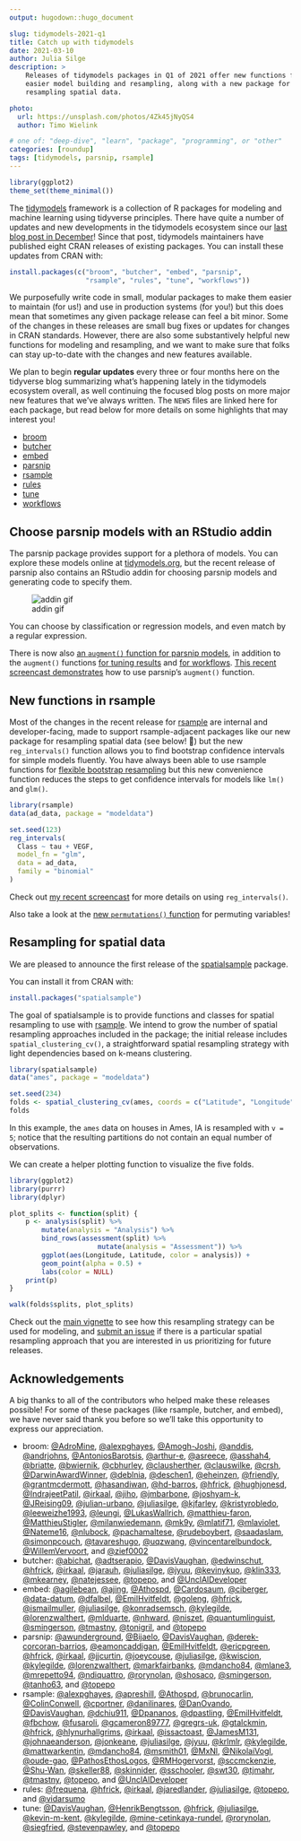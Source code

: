 ```yaml
---
output: hugodown::hugo_document

slug: tidymodels-2021-q1
title: Catch up with tidymodels
date: 2021-03-10
author: Julia Silge
description: >
    Releases of tidymodels packages in Q1 of 2021 offer new functions for 
    easier model building and resampling, along with a new package for 
    resampling spatial data.

photo:
  url: https://unsplash.com/photos/4Zk45jNyQS4
  author: Timo Wielink

# one of: "deep-dive", "learn", "package", "programming", or "other"
categories: [roundup] 
tags: [tidymodels, parsnip, rsample]
---
```


```r
library(ggplot2)
theme_set(theme_minimal())
```


The [tidymodels](https://www.tidymodels.org/) framework is a collection of R packages for modeling and machine learning using tidyverse principles. There have quite a number of updates and new developments in the tidymodels ecosystem since our [last blog post in December](https://www.tidyverse.org/blog/2020/12/finetune-0-0-1/)! Since that post, tidymodels maintainers have published eight CRAN releases of existing packages. You can install these updates from CRAN with:

```r
install.packages(c("broom", "butcher", "embed", "parsnip",
                   "rsample", "rules", "tune", "workflows"))
```

We purposefully write code in small, modular packages to make them easier to maintain (for us!) and use in production systems (for you!) but this does mean that sometimes any given package release can feel a bit minor. Some of the changes in these releases are small bug fixes or updates for changes in CRAN standards. However, there are also some substantively helpful new functions for modeling and resampling, and we want to make sure that folks can stay up-to-date with the changes and new features available. 

We plan to begin **regular updates** every three or four months here on the tidyverse blog summarizing what's happening lately in the tidymodels ecosystem overall, as well continuing the focused blog posts on more major new features that we've always written. The `NEWS` files are linked here for each package, but read below for more details on some highlights that may interest you!

- [broom](https://broom.tidymodels.org/news/#broom-0-7-5-2021-02-19)
- [butcher](https://butcher.tidymodels.org/news/#butcher-0-1-3-2021-03-04)
- [embed](https://embed.tidymodels.org/news/#embed-0-1-4-2021-01-16)
- [parsnip](https://parsnip.tidymodels.org/news/#parsnip-0-1-5-2021-01-19)
- [rsample](https://rsample.tidymodels.org/news/index.html#rsample-0-0-9-2021-02-17)
- [rules](https://rules.tidymodels.org/news/#rules-0-1-1-2021-01-16)
- [tune](https://tune.tidymodels.org/news/index.html#tune-0-1-3-2021-02-28)
- [workflows](https://workflows.tidymodels.org/news/index.html#workflows-0-2-2-2021-03-10)

## Choose parsnip models with an RStudio addin

The parsnip package provides support for a plethora of models. You can explore these models online at [tidymodels.org](https://www.tidymodels.org/find/parsnip/), but the recent release of parsnip also contains an RStudio addin for choosing parsnip models and generating code to specify them.

![addin gif](parsnip_addin.gif)

You can choose by classification or regression models, and even match by a regular expression.

There is now also [an `augment()` function for parsnip models](https://parsnip.tidymodels.org/reference/augment.html), in addition to the `augment()` functions [for tuning results](https://tune.tidymodels.org/reference/augment.html) and [for workflows](https://workflows.tidymodels.org/reference/augment.workflow.html). [This recent screencast demonstrates](https://juliasilge.com/blog/student-debt/) how to use parsnip's `augment()` function.

## New functions in rsample

Most of the changes in the recent release for [rsample](https://rsample.tidymodels.org/) are internal and developer-facing, made to support rsample-adjacent packages like our new package for resampling spatial data (see below! 👀) but the new `reg_intervals()` function allows you to find bootstrap confidence intervals for simple models fluently. You have always been able to use rsample functions for [flexible bootstrap resampling](https://www.tidymodels.org/learn/statistics/bootstrap/) but this new convenience function reduces the steps to get confidence intervals for models like `lm()` and `glm()`.

```r
library(rsample)
data(ad_data, package = "modeldata")

set.seed(123)
reg_intervals(
  Class ~ tau + VEGF,
  model_fn = "glm", 
  data = ad_data, 
  family = "binomial"
)
```

Check out [my recent screencast](https://juliasilge.com/blog/superbowl-conf-int/) for more details on using `reg_intervals()`.

Also take a look at the [new `permutations()` function](https://rsample.tidymodels.org/reference/permutations.html) for permuting variables!

## Resampling for spatial data

We are pleased to announce the first release of the [spatialsample](https://spatialsample.tidymodels.org/) package.

You can install it from CRAN with:

```r
install.packages("spatialsample")
```

The goal of spatialsample is to provide functions and classes for spatial resampling to use with [rsample](https://rsample.tidymodels.org/). We intend to grow the number of spatial resampling approaches included in the package; the initial release includes `spatial_clustering_cv()`, a straightforward spatial resampling strategy with light dependencies based on k-means clustering.

```r
library(spatialsample)
data("ames", package = "modeldata")

set.seed(234)
folds <- spatial_clustering_cv(ames, coords = c("Latitude", "Longitude"), v = 5)
folds
```

In this example, the `ames` data on houses in Ames, IA is resampled with `v = 5`; notice that the resulting partitions do not contain an equal number of observations.

We can create a helper plotting function to visualize the five folds.

```r
library(ggplot2)
library(purrr)
library(dplyr)

plot_splits <- function(split) {
    p <- analysis(split) %>%
        mutate(analysis = "Analysis") %>%
        bind_rows(assessment(split) %>%
                      mutate(analysis = "Assessment")) %>%
        ggplot(aes(Longitude, Latitude, color = analysis)) + 
        geom_point(alpha = 0.5) +
        labs(color = NULL)
    print(p)
}

walk(folds$splits, plot_splits)
```

Check out the [main vignette](https://spatialsample.tidymodels.org/articles/spatialsample.html) to see how this resampling strategy can be used for modeling, and [submit an issue](https://github.com/tidymodels/spatialsample/issues) if there is a particular spatial resampling approach that you are interested in us prioritizing for future releases.

## Acknowledgements

A big thanks to all of the contributors who helped make these releases possible! For some of these packages (like rsample, butcher, and embed), we have never said thank you before so we'll take this opportunity to express our appreciation.

- broom: [&#x0040;AdroMine](https://github.com/AdroMine), [&#x0040;alexpghayes](https://github.com/alexpghayes), [&#x0040;Amogh-Joshi](https://github.com/Amogh-Joshi), [&#x0040;anddis](https://github.com/anddis), [&#x0040;andrjohns](https://github.com/andrjohns), [&#x0040;AntoniosBarotsis](https://github.com/AntoniosBarotsis), [&#x0040;arthur-e](https://github.com/arthur-e), [&#x0040;asreece](https://github.com/asreece), [&#x0040;asshah4](https://github.com/asshah4), [&#x0040;briatte](https://github.com/briatte), [&#x0040;bwiernik](https://github.com/bwiernik), [&#x0040;cbhurley](https://github.com/cbhurley), [&#x0040;clausherther](https://github.com/clausherther), [&#x0040;clauswilke](https://github.com/clauswilke), [&#x0040;crsh](https://github.com/crsh), [&#x0040;DarwinAwardWinner](https://github.com/DarwinAwardWinner), [&#x0040;deblnia](https://github.com/deblnia), [&#x0040;deschen1](https://github.com/deschen1), [&#x0040;eheinzen](https://github.com/eheinzen), [&#x0040;friendly](https://github.com/friendly), [&#x0040;grantmcdermott](https://github.com/grantmcdermott), [&#x0040;hasandiwan](https://github.com/hasandiwan), [&#x0040;hd-barros](https://github.com/hd-barros), [&#x0040;hfrick](https://github.com/hfrick), [&#x0040;hughjonesd](https://github.com/hughjonesd), [&#x0040;IndrajeetPatil](https://github.com/IndrajeetPatil), [&#x0040;irkaal](https://github.com/irkaal), [&#x0040;jiho](https://github.com/jiho), [&#x0040;jmbarbone](https://github.com/jmbarbone), [&#x0040;joshyam-k](https://github.com/joshyam-k), [&#x0040;JReising09](https://github.com/JReising09), [&#x0040;julian-urbano](https://github.com/julian-urbano), [&#x0040;juliasilge](https://github.com/juliasilge), [&#x0040;kjfarley](https://github.com/kjfarley), [&#x0040;kristyrobledo](https://github.com/kristyrobledo), [&#x0040;leeweizhe1993](https://github.com/leeweizhe1993), [&#x0040;leungi](https://github.com/leungi), [&#x0040;LukasWallrich](https://github.com/LukasWallrich), [&#x0040;matthieu-faron](https://github.com/matthieu-faron), [&#x0040;MatthieuStigler](https://github.com/MatthieuStigler), [&#x0040;milanwiedemann](https://github.com/milanwiedemann), [&#x0040;mk9y](https://github.com/mk9y), [&#x0040;mlatif71](https://github.com/mlatif71), [&#x0040;mlaviolet](https://github.com/mlaviolet), [&#x0040;Nateme16](https://github.com/Nateme16), [&#x0040;nlubock](https://github.com/nlubock), [&#x0040;pachamaltese](https://github.com/pachamaltese), [&#x0040;rudeboybert](https://github.com/rudeboybert), [&#x0040;saadaslam](https://github.com/saadaslam), [&#x0040;simonpcouch](https://github.com/simonpcouch), [&#x0040;tavareshugo](https://github.com/tavareshugo), [&#x0040;uqzwang](https://github.com/uqzwang), [&#x0040;vincentarelbundock](https://github.com/vincentarelbundock), [&#x0040;WillemVervoort](https://github.com/WillemVervoort), and [&#x0040;zief0002](https://github.com/zief0002)
- butcher: [&#x0040;abichat](https://github.com/abichat), [&#x0040;adtserapio](https://github.com/adtserapio), [&#x0040;DavisVaughan](https://github.com/DavisVaughan), [&#x0040;edwinschut](https://github.com/edwinschut), [&#x0040;hfrick](https://github.com/hfrick), [&#x0040;irkaal](https://github.com/irkaal), [&#x0040;jarauh](https://github.com/jarauh), [&#x0040;juliasilge](https://github.com/juliasilge), [&#x0040;jyuu](https://github.com/jyuu), [&#x0040;kevinykuo](https://github.com/kevinykuo), [&#x0040;klin333](https://github.com/klin333), [&#x0040;mkearney](https://github.com/mkearney), [&#x0040;natejessee](https://github.com/natejessee), [&#x0040;topepo](https://github.com/topepo), and [&#x0040;UnclAlDeveloper](https://github.com/UnclAlDeveloper)
- embed: [&#x0040;agilebean](https://github.com/agilebean), [&#x0040;ajing](https://github.com/ajing), [&#x0040;Athospd](https://github.com/Athospd), [&#x0040;Cardosaum](https://github.com/Cardosaum), [&#x0040;ciberger](https://github.com/ciberger), [&#x0040;data-datum](https://github.com/data-datum), [&#x0040;dfalbel](https://github.com/dfalbel), [&#x0040;EmilHvitfeldt](https://github.com/EmilHvitfeldt), [&#x0040;goleng](https://github.com/goleng), [&#x0040;hfrick](https://github.com/hfrick), [&#x0040;ismailmuller](https://github.com/ismailmuller), [&#x0040;juliasilge](https://github.com/juliasilge), [&#x0040;konradsemsch](https://github.com/konradsemsch), [&#x0040;kylegilde](https://github.com/kylegilde), [&#x0040;lorenzwalthert](https://github.com/lorenzwalthert), [&#x0040;mlduarte](https://github.com/mlduarte), [&#x0040;nhward](https://github.com/nhward), [&#x0040;niszet](https://github.com/niszet), [&#x0040;quantumlinguist](https://github.com/quantumlinguist), [&#x0040;smingerson](https://github.com/smingerson), [&#x0040;tmastny](https://github.com/tmastny), [&#x0040;tonigril](https://github.com/tonigril), and [&#x0040;topepo](https://github.com/topepo)
- parsnip: [&#x0040;awunderground](https://github.com/awunderground), [&#x0040;Bijaelo](https://github.com/Bijaelo), [&#x0040;DavisVaughan](https://github.com/DavisVaughan), [&#x0040;derek-corcoran-barrios](https://github.com/derek-corcoran-barrios), [&#x0040;eamoncaddigan](https://github.com/eamoncaddigan), [&#x0040;EmilHvitfeldt](https://github.com/EmilHvitfeldt), [&#x0040;ericpgreen](https://github.com/ericpgreen), [&#x0040;hfrick](https://github.com/hfrick), [&#x0040;irkaal](https://github.com/irkaal), [&#x0040;jjcurtin](https://github.com/jjcurtin), [&#x0040;joeycouse](https://github.com/joeycouse), [&#x0040;juliasilge](https://github.com/juliasilge), [&#x0040;kwiscion](https://github.com/kwiscion), [&#x0040;kylegilde](https://github.com/kylegilde), [&#x0040;lorenzwalthert](https://github.com/lorenzwalthert), [&#x0040;markfairbanks](https://github.com/markfairbanks), [&#x0040;mdancho84](https://github.com/mdancho84), [&#x0040;mlane3](https://github.com/mlane3), [&#x0040;mrepetto94](https://github.com/mrepetto94), [&#x0040;ndiquattro](https://github.com/ndiquattro), [&#x0040;rorynolan](https://github.com/rorynolan), [&#x0040;shosaco](https://github.com/shosaco), [&#x0040;smingerson](https://github.com/smingerson), [&#x0040;tanho63](https://github.com/tanho63), and [&#x0040;topepo](https://github.com/topepo)
- rsample: [&#x0040;alexpghayes](https://github.com/alexpghayes), [&#x0040;apreshill](https://github.com/apreshill), [&#x0040;Athospd](https://github.com/Athospd), [&#x0040;brunocarlin](https://github.com/brunocarlin), [&#x0040;ColinConwell](https://github.com/ColinConwell), [&#x0040;cportner](https://github.com/cportner), [&#x0040;danilinares](https://github.com/danilinares), [&#x0040;DanOvando](https://github.com/DanOvando), [&#x0040;DavisVaughan](https://github.com/DavisVaughan), [&#x0040;dchiu911](https://github.com/dchiu911), [&#x0040;Dpananos](https://github.com/Dpananos), [&#x0040;dpastling](https://github.com/dpastling), [&#x0040;EmilHvitfeldt](https://github.com/EmilHvitfeldt), [&#x0040;fbchow](https://github.com/fbchow), [&#x0040;fusaroli](https://github.com/fusaroli), [&#x0040;gcameron89777](https://github.com/gcameron89777), [&#x0040;gregrs-uk](https://github.com/gregrs-uk), [&#x0040;gtalckmin](https://github.com/gtalckmin), [&#x0040;hfrick](https://github.com/hfrick), [&#x0040;hlynurhallgrims](https://github.com/hlynurhallgrims), [&#x0040;irkaal](https://github.com/irkaal), [&#x0040;issactoast](https://github.com/issactoast), [&#x0040;JamesM131](https://github.com/JamesM131), [&#x0040;johnaeanderson](https://github.com/johnaeanderson), [&#x0040;jonkeane](https://github.com/jonkeane), [&#x0040;juliasilge](https://github.com/juliasilge), [&#x0040;jyuu](https://github.com/jyuu), [&#x0040;krlmlr](https://github.com/krlmlr), [&#x0040;kylegilde](https://github.com/kylegilde), [&#x0040;mattwarkentin](https://github.com/mattwarkentin), [&#x0040;mdancho84](https://github.com/mdancho84), [&#x0040;msmith01](https://github.com/msmith01), [&#x0040;MxNl](https://github.com/MxNl), [&#x0040;NikolaiVogl](https://github.com/NikolaiVogl), [&#x0040;oude-gao](https://github.com/oude-gao), [&#x0040;PathosEthosLogos](https://github.com/PathosEthosLogos), [&#x0040;RMHogervorst](https://github.com/RMHogervorst), [&#x0040;sccmckenzie](https://github.com/sccmckenzie), [&#x0040;Shu-Wan](https://github.com/Shu-Wan), [&#x0040;skeller88](https://github.com/skeller88), [&#x0040;skinnider](https://github.com/skinnider), [&#x0040;sschooler](https://github.com/sschooler), [&#x0040;swt30](https://github.com/swt30), [&#x0040;tjmahr](https://github.com/tjmahr), [&#x0040;tmastny](https://github.com/tmastny), [&#x0040;topepo](https://github.com/topepo), and [&#x0040;UnclAlDeveloper](https://github.com/UnclAlDeveloper)
- rules: [&#x0040;frequena](https://github.com/frequena), [&#x0040;hfrick](https://github.com/hfrick), [&#x0040;irkaal](https://github.com/irkaal), [&#x0040;jaredlander](https://github.com/jaredlander), [&#x0040;juliasilge](https://github.com/juliasilge), [&#x0040;topepo](https://github.com/topepo), and [&#x0040;vidarsumo](https://github.com/vidarsumo)
- tune: [&#x0040;DavisVaughan](https://github.com/DavisVaughan), [&#x0040;HenrikBengtsson](https://github.com/HenrikBengtsson), [&#x0040;hfrick](https://github.com/hfrick), [&#x0040;juliasilge](https://github.com/juliasilge), [&#x0040;kevin-m-kent](https://github.com/kevin-m-kent), [&#x0040;kylegilde](https://github.com/kylegilde), [&#x0040;mine-cetinkaya-rundel](https://github.com/mine-cetinkaya-rundel), [&#x0040;rorynolan](https://github.com/rorynolan), [&#x0040;siegfried](https://github.com/siegfried), [&#x0040;stevenpawley](https://github.com/stevenpawley), and [&#x0040;topepo](https://github.com/topepo)
